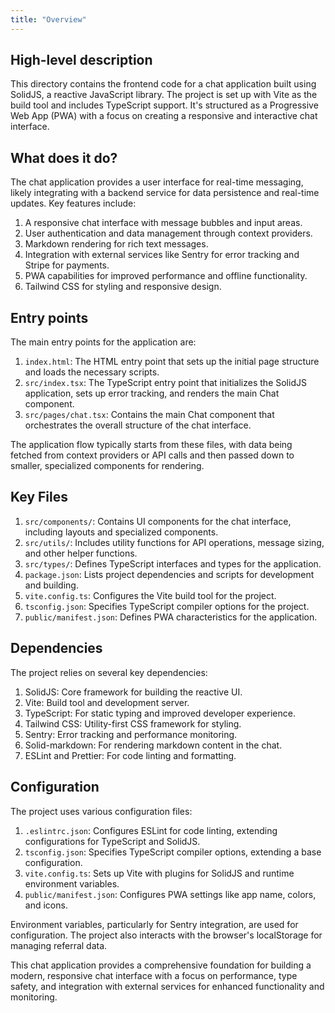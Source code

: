 ```yaml
---
title: "Overview"
---
```


## High-level description
This directory contains the frontend code for a chat application built using SolidJS, a reactive JavaScript library. The project is set up with Vite as the build tool and includes TypeScript support. It's structured as a Progressive Web App (PWA) with a focus on creating a responsive and interactive chat interface.

## What does it do?
The chat application provides a user interface for real-time messaging, likely integrating with a backend service for data persistence and real-time updates. Key features include:

1. A responsive chat interface with message bubbles and input areas.
2. User authentication and data management through context providers.
3. Markdown rendering for rich text messages.
4. Integration with external services like Sentry for error tracking and Stripe for payments.
5. PWA capabilities for improved performance and offline functionality.
6. Tailwind CSS for styling and responsive design.

## Entry points
The main entry points for the application are:

1. `index.html`: The HTML entry point that sets up the initial page structure and loads the necessary scripts.
2. `src/index.tsx`: The TypeScript entry point that initializes the SolidJS application, sets up error tracking, and renders the main Chat component.
3. `src/pages/chat.tsx`: Contains the main Chat component that orchestrates the overall structure of the chat interface.

The application flow typically starts from these files, with data being fetched from context providers or API calls and then passed down to smaller, specialized components for rendering.

## Key Files
1. `src/components/`: Contains UI components for the chat interface, including layouts and specialized components.
2. `src/utils/`: Includes utility functions for API operations, message sizing, and other helper functions.
3. `src/types/`: Defines TypeScript interfaces and types for the application.
4. `package.json`: Lists project dependencies and scripts for development and building.
5. `vite.config.ts`: Configures the Vite build tool for the project.
6. `tsconfig.json`: Specifies TypeScript compiler options for the project.
7. `public/manifest.json`: Defines PWA characteristics for the application.

## Dependencies
The project relies on several key dependencies:

1. SolidJS: Core framework for building the reactive UI.
2. Vite: Build tool and development server.
3. TypeScript: For static typing and improved developer experience.
4. Tailwind CSS: Utility-first CSS framework for styling.
5. Sentry: Error tracking and performance monitoring.
6. Solid-markdown: For rendering markdown content in the chat.
7. ESLint and Prettier: For code linting and formatting.

## Configuration
The project uses various configuration files:

1. `.eslintrc.json`: Configures ESLint for code linting, extending configurations for TypeScript and SolidJS.
2. `tsconfig.json`: Specifies TypeScript compiler options, extending a base configuration.
3. `vite.config.ts`: Sets up Vite with plugins for SolidJS and runtime environment variables.
4. `public/manifest.json`: Configures PWA settings like app name, colors, and icons.

Environment variables, particularly for Sentry integration, are used for configuration. The project also interacts with the browser's localStorage for managing referral data.

This chat application provides a comprehensive foundation for building a modern, responsive chat interface with a focus on performance, type safety, and integration with external services for enhanced functionality and monitoring.